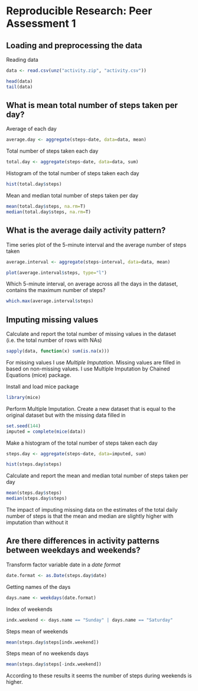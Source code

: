 # Reproducible Research: Peer Assessment 1

## Loading and preprocessing the data

Reading data
```r
data <- read.csv(unz("activity.zip", "activity.csv"))
```

```r
head(data)
tail(data)
```

## What is mean total number of steps taken per day?

Average of each day
```r
average.day <- aggregate(steps~date, data=data, mean)
```

Total number of steps taken each day
```r
total.day <- aggregate(steps~date, data=data, sum)
```

Histogram of the total number of steps taken each day
```r
hist(total.day$steps)
```

Mean and median total number of steps taken per day
```r
mean(total.day$steps, na.rm=T)
median(total.day$steps, na.rm=T)
```

## What is the average daily activity pattern?

Time series plot of the 5-minute interval and the average number of steps taken
```r
average.interval <- aggregate(steps~interval, data=data, mean)
```

```r
plot(average.interval$steps, type="l")
```

Which 5-minute interval, on average across all the days in the dataset, contains the maximum number of steps?
```r
which.max(average.interval$steps)
```

## Imputing missing values

Calculate and report the total number of missing values in the dataset (i.e. the total number of rows with NAs)
```r
sapply(data, function(x) sum(is.na(x)))
```

For missing values I use *Multiple Imputation*.
Missing values are filled in based on non-missing values.
I use Multiple Imputation by Chained Equations (mice) package.

Install and load mice package
```r
library(mice)
```

Perform Multiple Imputation. Create a new dataset that is equal to the original dataset but with the missing data filled in
```r
set.seed(144)
imputed = complete(mice(data))
```

Make a histogram of the total number of steps taken each day 
```r
steps.day <- aggregate(steps~date, data=imputed, sum)
```

```r
hist(steps.day$steps)
```

Calculate and report the mean and median total number of steps taken per day
```r
mean(steps.day$steps)
median(steps.day$steps)
```

The impact of imputing missing data on the estimates of the total daily number of steps is that the mean and median are slightly higher with imputation than without it

## Are there differences in activity patterns between weekdays and weekends?

Transform factor variable date in a *date format*  
```r
date.format <- as.Date(steps.day$date)
```

Getting names of the days
```r
days.name <- weekdays(date.format)
```

Index of weekends
```r
indx.weekend <- days.name == "Sunday" | days.name == "Saturday" 
```

Steps mean of weekends
```r
mean(steps.day$steps[indx.weekend]) 
```

Steps mean of no weekends days
```r
mean(steps.day$steps[-indx.weekend]) 
```

According to these results it seems the number of steps during weekends is higher.





